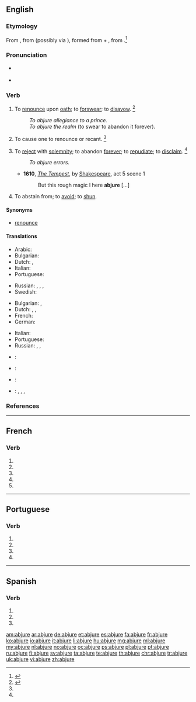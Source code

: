 {{also|abjuré}}
==English==

===Etymology===
From {{etyl|enm|en}} {{term|abjuren|lang=enm}}, from {{etyl|la|en}} {{term/t|la|abiūrō||deny upon oath}} (possibly via {{etyl|frm|en}} {{term|abiurer|abjurer|lang=frm}}), formed from {{term|ab||from, away from|lang=la}} + {{term/t|la|iūro||swear or take an oath}}, from {{term/t|la|iūs||law, right, duty}}.<ref>{{R:CDOE|page=3}}</ref>

===Pronunciation===
* {{a|US}} {{IPA|/æbˈdʒʊɹ/}}
* {{audio|en-us-abjure.ogg|Audio (US)|lang=en}}

===Verb===
{{en-verb|abjur|ing}}

# {{context|transitive|lang=en}} To [[renounce]] upon [[oath]]; to [[forswear]]; to [[disavow]]. {{defdate|First attested around 1350 to 1470.}}<ref name=SOED>{{R:SOED5|page=5}}</ref>
#: ''To abjure allegiance to a prince.''
#: ''To abjure the realm'' (to swear to abandon it forever).
# {{context|transitive|obsolete|historical|lang=en}} To cause one to renounce or recant. {{defdate|First attested around 1350 to 1470.}}<ref name=SOED/>
# {{context|transitive|lang=en}} To [[reject]] with [[solemnity]]; to abandon [[forever]]; to [[repudiate]]; to [[disclaim]]. {{defdate|First attested around 1350 to 1470.}}<ref name=SOED/>
#: ''To abjure errors.''
#* '''1610''', ''[[s:The Tempest|The Tempest]]'', by [[w:William Shakespeare|Shakespeare]], act 5 scene 1
#*: But this rough magic I here '''abjure''' [...]
# {{context|transitive|lang=en}} To abstain from; to [[avoid]]; to [[shun]].

====Synonyms====
* [[renounce]]

====Translations====
{{trans-top|to renounce upon oath}}
* Arabic: {{t|ar|اِرْتَدَّ|tr=irtádda|sc=Arab}}
* Bulgarian: {{t|bg|[[отричам]] [[се]] [[под]] [[клетва]]|tr=otríčam se pod klétva}}
* Dutch: {{t+|nl|afzweren}}, {{t|nl|[[verzaken]] [[aan]] een [[eed]]}}
* Italian: {{t+|it|abiurare}}
* Portuguese: {{t+|pt|abjurar}}
{{trans-mid}}
* Russian: {{t+|ru|отрекаться|impf|tr=otrekátʹsja|sc=Cyrl}}, {{t+|ru|отречься|pf|tr=otréčʹsja|sc=Cyrl}}, {{t|ru|[[клятвенно]] [[отрекаться]]|tr=kljátvenno otrekátʹsja|sc=Cyrl}}, {{t|ru|[[отрицать]] [[под]] [[присяга|присягой]]|tr=otricátʹ pod prisjágoj|sc=Cyrl}}
* Swedish: {{t|sv|avsvära}}
{{trans-bottom}}

{{trans-top|to renounce with solemnity}}
* Bulgarian: {{t+|bg|отказвам|tr=otkázvam se|alt=отказвам се}}, {{t+|bg|отхвърлям|tr=othvǎ̀rljam}}
* Dutch: {{t+|nl|afzweren}}, {{t+|nl|herroepen}}, {{qualifier|aan}} {{t|nl|verzaken}}
* French: {{t+|fr|abjurer}}
* German: {{qualifier|with dative}} {{t|de|abschwören}}
{{trans-mid}}
* Italian: {{t+|it|abiurare}}
* Portuguese: {{t+|pt|abjurar}}
* Russian: {{t+|ru|отказываться|impf|tr=otkázyvatʹsja|sc=Cyrl}}, {{t+|ru|отказаться|pf|tr=otkazátʹsja|sc=Cyrl}}, {{t|ru|[[торжественно]] [[отрекаться]]|tr=toržéstvenno otrekátʹsja|sc=Cyrl}}
{{trans-bottom}}

{{checktrans-top}}
* {{ttbc|ia}}: {{t|ia|abjurar}}
* {{ttbc|nov}}: {{t|nov|abjura}}
{{trans-mid}}
* {{ttbc|es}}: {{t+|es|abjurar}}
* {{ttbc|vi}}: {{t|vi|tuyên bố bỏ}}, {{t|vi|nguyện bỏ}}, {{t+|vi|rút lui}}, {{t|vi|thề bỏ}}
{{trans-bottom}}

===References===
<references/>

----

==French==

===Verb===
{{fr-verb-form}}

# {{conjugation of|abjurer||1|s|pres|ind|lang=fr}}
# {{conjugation of|abjurer||3|s|pres|ind|lang=fr}}
# {{conjugation of|abjurer||1|s|pres|sub|lang=fr}}
# {{conjugation of|abjurer||1|s|pres|sub|lang=fr}}
# {{conjugation of|abjurer||2|s|imp|lang=fr}}

----

==Portuguese==

===Verb===
{{pt-verb-form}}

# {{pt-verb form of|abjurar|ar|subjunctive|present|singular|first}}
# {{pt-verb form of|abjurar|ar|subjunctive|present|singular|third}}
# {{pt-verb form of|abjurar|ar|imperative|affirmative|singular|third|}}
# {{pt-verb form of|abjurar|ar|imperative|negative|singular|third|}}

----

==Spanish==

===Verb===
{{es-verb-form|abjurar}}

# {{es-verb form of|ending=ar|mood=subjunctive|tense=present|pers=1|number=singular|abjurar}}
# {{es-verb form of|ending=ar|mood=subjunctive|tense=present|pers=2|formal=yes|number=singular|abjurar}}
# {{es-verb form of|ending=ar|mood=subjunctive|tense=present|pers=3|number=singular|abjurar}}

[[am:abjure]]
[[ar:abjure]]
[[de:abjure]]
[[et:abjure]]
[[es:abjure]]
[[fa:abjure]]
[[fr:abjure]]
[[ko:abjure]]
[[io:abjure]]
[[it:abjure]]
[[li:abjure]]
[[hu:abjure]]
[[mg:abjure]]
[[ml:abjure]]
[[my:abjure]]
[[nl:abjure]]
[[no:abjure]]
[[oc:abjure]]
[[ps:abjure]]
[[pl:abjure]]
[[pt:abjure]]
[[ru:abjure]]
[[fi:abjure]]
[[sv:abjure]]
[[ta:abjure]]
[[te:abjure]]
[[th:abjure]]
[[chr:abjure]]
[[tr:abjure]]
[[uk:abjure]]
[[vi:abjure]]
[[zh:abjure]]